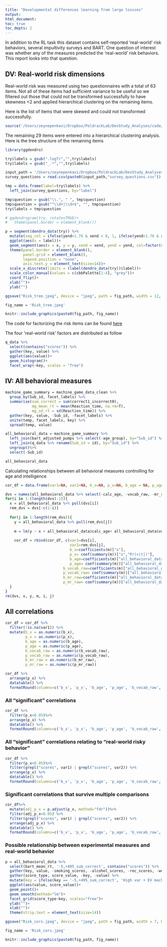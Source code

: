 ```yaml
---
title: "Developmental differences learning from large lossses"
output: 
html_document:
toc: true
toc_depts: 2
---
```


In addition to the RL task this dataset contains self-reported 'real-world' risk behaviors, several impultivity surveys and BART. One question of interest was whether any of the measures predicted the 'real-world' risk behaviors. This report looks into that question.

## DV: Real-world risk dimensions

Real-world risk was measured using two questionnaires with a total of 63 items. Not all of these items had sufficient variance to be useful so we filtered out those that could not be transformed successfully to have skewness <2 and applied hierarchical clustering on the remaining items. 

Here is the list of items that were skewed and could not transformed successfully.

```r
source('/Users/zeynepenkavi/Dropbox/PoldrackLab/DevStudy_Analyses/code/workspace_scripts/DevStudy_workspace.R')
```

The remaining 29 items were entered into a hierarchical clustering analysis. Here is the tree structure of the remaining items

```r
library(ggdendro)

try$labels = gsub(".logTr","",try$labels)
try$labels = gsub("_.*","",try$labels)

input_path = '/Users/zeynepenkavi/Dropbox/PoldrackLab/DevStudy_Analyses/input/'
survey_questions = read.csv(paste0(input_path,"survey_questions.csv"))

tmp = data.frame(label=try$labels) %>%
  left_join(survey_questions, by="label")

tmp$question = gsub("\\.", " ", tmp$question)
tmp$question = gsub("^\\d+|\\d+$", "", tmp$question) 
try$labels = tmp$question
```

```r
# ggdendrogram(try, rotate=TRUE)+
#   theme(panel.border = element_blank())

p = segment(dendro_data(try)) %>%
  mutate(seg_col = ifelse(yend<1.76 & xend < 8, 1, ifelse(yend<1.76 & xend>7 & xend<18, 2, ifelse(yend<1.76 & xend>17 & xend < 22, 3, ifelse(yend<1.76 & xend>21,4,5))))) %>%
  ggplot(aes(x = label))+
  geom_segment(aes(x = x, y = y, xend = xend, yend = yend, col=factor(seg_col)),alpha = 1, size=1.5)+
  theme(panel.border = element_blank(),
        panel.grid = element_blank(), 
        legend.position = "none",
        axis.text.y = element_text(size=14))+
  scale_x_discrete(limits = (label(dendro_data(try))$label))+
  scale_color_manual(values = c(cbbPalette[1:4], "grey"))+
  coord_flip()+
  xlab("")+
  ylab("")

ggsave("Risk_tree.jpeg", device = "jpeg", path = fig_path, width = 12, height = 10, units = "in", dpi = 450)
```

```r
fig_name = 'Risk_tree.jpeg'

knitr::include_graphics(paste0(fig_path, fig_name))
```

The code for factorizing the risk items can be found [here](https://github.com/zenkavi/DevStudy_Analyses/blob/master/code/workspace_scripts/questionnaire_data.R)

The four 'real-world risk' factors are distributed as follow

```r
q_data %>%
  select(contains("scores")) %>%
  gather(key, value) %>%
  ggplot(aes(value))+
  geom_histogram()+
  facet_wrap(~key, scales = "free")
```

## IV: All behavioral measures

```r
machine_game_summary = machine_game_data_clean %>%
  group_by(Sub_id, facet_labels) %>%
  summarise(sum_correct = sum(correct1_incorrect0),
            mg_mean_rt = mean(Reaction_time, na.rm=T),
            mg_sd_rt = sd(Reaction_time)) %>%
  gather(key, value, -Sub_id, -facet_labels) %>%
  unite(temp, facet_labels, key) %>%
  spread(temp, value)

all_behavioral_data = machine_game_summary %>%
  left_join(bart_adjusted_pumps %>% select(-age_group), by="Sub_id") %>%
  left_join(q_data %>% rename(Sub_id = id), by="Sub_id") %>%
  ungroup()%>%
  select(-Sub_id)

all_behavioral_data
```

Calculating relationships between all behavioral measures controlling for age and intelligence

```r
cor_df = data.frame(var1=NA, var2=NA, b_x=NA, p_x=NA, b_age = NA, p_age = NA, b_vocab_raw=NA, p_vocab_raw=NA, b_mr_raw=NA, p_mr_raw=NA)

dvs = names(all_behavioral_data %>% select(-calc_age, -vocab_raw, -mr_raw, -gender))
for(i in 1:(length(dvs)-1)){
  x = all_behavioral_data %>% pull(dvs[i])
  rem_dvs = dvs[-c(1:i)]
  
  for(j in 1:length(rem_dvs)){
    y = all_behavioral_data %>% pull(rem_dvs[j])
    
    m = lm(y ~ x + all_behavioral_data$calc_age+ all_behavioral_data$vocab_raw+ all_behavioral_data$mr_raw)
    
    cor_df = rbind(cor_df, c(var1=dvs[i], 
                             var2=rem_dvs[j], 
                             b_x=coefficients(m)["x"], 
                             p_x= coef(summary(m))["x","Pr(>|t|)"], 
                             b_age=coefficients(m)["all_behavioral_data$calc_age"], 
                             p_age= coef(summary(m))["all_behavioral_data$calc_age","Pr(>|t|)"], 
                          b_vocab_raw=coefficients(m)["all_behavioral_data$vocab_raw"],
                          p_vocab_raw= coef(summary(m))["all_behavioral_data$vocab_raw","Pr(>|t|)"],
                          b_mr_raw=coefficients(m)["all_behavioral_data$mr_raw"],
                          p_mr_raw= coef(summary(m))["all_behavioral_data$mr_raw","Pr(>|t|)"]))
  }
}
rm(dvs, x, y, m, i, j)
```

## All correlations

```r
cor_df = cor_df %>%
  filter(!is.na(var1)) %>%
  mutate(b_x = as.numeric(b_x),
         p_x = as.numeric(p_x),
         b_age = as.numeric(b_age),
         p_age = as.numeric(p_age),
         b_vocab_raw = as.numeric(b_vocab_raw),
         p_vocab_raw = as.numeric(p_vocab_raw),
         b_mr_raw = as.numeric(b_mr_raw),
         p_mr_raw = as.numeric(p_mr_raw))

cor_df %>%
  arrange(p_x) %>%
  datatable() %>%
  formatRound(columns=c('b_x', 'p_x', 'b_age', 'p_age', 'b_vocab_raw', 'p_vocab_raw', 'b_mr_raw', 'p_mr_raw'), digits=3)
```

### All "significant" correlations

```r
cor_df %>%
  filter(p_x<0.05)%>%
  arrange(p_x) %>%
  datatable() %>%
  formatRound(columns=c('b_x', 'p_x', 'b_age', 'p_age', 'b_vocab_raw', 'p_vocab_raw', 'b_mr_raw', 'p_mr_raw'), digits=3)
```

### All "significant" correlations relating to "real-world risky behavior"

```r
cor_df %>%
  filter(p_x<0.05)%>%
  filter(grepl("scores", var1) | grepl("scores", var2)) %>%
  arrange(p_x) %>%
  datatable() %>%
  formatRound(columns=c('b_x', 'p_x', 'b_age', 'p_age', 'b_vocab_raw', 'p_vocab_raw', 'b_mr_raw', 'p_mr_raw'), digits=3)
```

### Significant correlations that survive multiple comparisons

```r
cor_df%>%
  mutate(adj_p_x = p.adjust(p_x, method="fdr"))%>%
  filter(adj_p_x<0.05) %>%
  filter(grepl("scores", var1) | grepl("scores", var2)) %>%
  arrange(adj_p_x) %>%
  datatable() %>%
  formatRound(columns=c('b_x', 'p_x', 'b_age', 'p_age', 'b_vocab_raw', 'p_vocab_raw', 'b_mr_raw', 'p_mr_raw', 'adj_p_x'), digits=3)
```

### Possible relationship between experimental measures and real-world behavior

```r
p = all_behavioral_data %>%
  select(bart_mean_rt, '-5,+495_sum_correct', contains("scores")) %>%
  gather(key, value, -smoking_scores, -alcohol_scores, -rec_scores, -work_scores) %>% 
  gather(score_type, score_value, -key, -value) %>%
  mutate(key = ifelse(key == '-5,+495_sum_correct', 'High var + EV machine total correct', ifelse(key == "bart_mean_rt", "BART Mean RT", NA))) %>%
  ggplot(aes(value, score_value))+
  geom_point()+
  geom_smooth(method="lm")+
  facet_grid(score_type~key, scales="free")+
  ylab("")+
  xlab("")+
  theme(strip.text = element_text(size=14))

ggsave("Risk_cors.jpeg", device = "jpeg", path = fig_path, width = 7, height = 7, units = "in", dpi = 450)

```

```r
fig_name = 'Risk_cors.jpeg'

knitr::include_graphics(paste0(fig_path, fig_name))
```